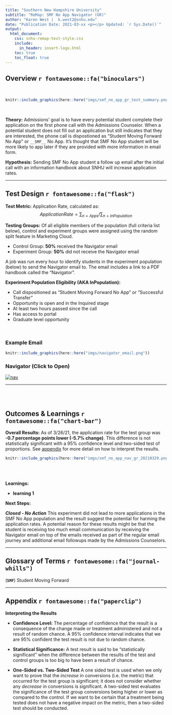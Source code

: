 ```yaml
---
title: "Southern New Hampshire University"
subtitle: "ReMap: SMF No App Navigator (GR)"
author: "Karen West |  k.west2@snhu.edu"
date: "Publication Date: 2021-03-xx <p></p> Updated: `r Sys.Date()`"
output:
  html_document: 
    css: snhu-remap-test-style.css
    include:
      in_header: insert-logo.html
    toc: true
    toc_float: true
---
```


## Overview `r fontawesome::fa("binoculars")`
<br>

```r
knitr::include_graphics(here::here("imgs/smf_no_app_gr_test_summary.png"))
```

<br>

__Theory:__ Admissions' goal is to have every potential student complete their application on the first phone call with the Admissions Counselor. When a potential student does not fill out an application but still indicates that they are interested, the phone call is dispostioned as "Student Moving Forward No App" or `__SMF__` No App. It's thought that SMF No App student will be more likely to app later if they are provided with more information in email form.

__Hypothesis:__ Sending SMF No App student a follow up email after the initial call with an information handbook about SNHU will increase application rates.

---


## Test Design `r fontawesome::fa("flask")` {.tabset .tabset-pills} 

__Test Metric:__ Application Rate, calculated as:
$$Application Rate  = \sum_{n=Apps} / \sum_{n=InPopulation}$$

__Testing Groups:__ Of all eligible members of the population (full criteria list below), control and experiment groups were assigned using the random split feature in Marketing Cloud.

+ Control Group: **50%** received the Navigator email 
+ Experiment Group: **50%** did not receive the Navigator email

A job was run every hour to identify students in the experiment population (below) to send the Navigator email to. The email includes a link to a PDF handbook called the "Navigator".

**Experiment Population Eligibility (AKA InPopulation):**

+ Call dispositioned as "Student Moving Forward No App" or "Successful Transfer"
+ Opportunity is open and in the Inquired stage 
+ At least two hours passed since the call
+ Has access to portal
+ Graduate level opportunity

<br>


### Example Email

```r
knitr::include_graphics(here::here("imgs/navigator_email.png"))
```

### Navigator (Click to Open)

<a href="file://millyard.snhu.edu/Data/DataWebServices/SNHU Metrics/Analytics/PDF/SMF_No_App_Navigator_20210226.pdf" target="_blank"> <img alt="nav" src="C:\Users\k.west2\Documents\Project Repository\snhu_smf_no_app_navigator_gr\imgs\nav_cover.png"></a>

---

<br>
<br>


## Outcomes & Learnings `r fontawesome::fa("chart-bar")`

__Overall Results:__ As of 3/26/21, the application rate for the test group was **-0.7 percentage points lower (-5.7% change)**. This difference is not statistically significant with a 95% confidence level and two-sided test of proportions. See [appendix](#stats) for more detail on how to interpret the results.

```r
knitr::include_graphics(here::here("imgs/smf_no_app_nav_gr_20210329.png"))
```

<br>


<br>
__Learnings:__

+ __learning 1__ 

__Next Steps:__

***Closed - No Action*** This experiment did not lead to more applications in the SMF No App population and the result suggest the potential for harming the application rates. A potential reason for these results might be that the student is receiving too much email communication by receiving the Navigator email on top of the emails received as part of the regular email journey and additional email followups made by the Admissions Counselors. 

---

## Glossary of Terms `r fontawesome::fa("journal-whills")`


(__`SMF`__) Student Moving Forward

---



## Appendix `r fontawesome::fa("paperclip")`

<a id="stats"></a>

:::{.note}


__Interpreting the Results__ 

+ __Confidence Level:__ The percentage of confidence that the result is a consequence of the change made or treatment administered and not a result of random chance.  A 95% confidence interval indicates that we are 95% confident the test result is not due to random chance. 

+ __Statistical Significance:__ A test result is said to be "statistically significant" when the difference between the results of the test and control groups is too big to have been a result of chance.

+ __One-Sided vs. Two-Sided Test__ A one sided test is used when we only want to prove that the *increase* in conversions (i.e. the metric) that occurred for the test group is significant; it does not consider whether any *decrease* in conversions is significant. A two-sided test evaluates the significance of the test group conversions being higher *or* lower as compared to the control. If we want to be certain that a treatment being tested does not have a negative impact on the metric, then a two-sided test should be conducted.

:::

<br>
<br>